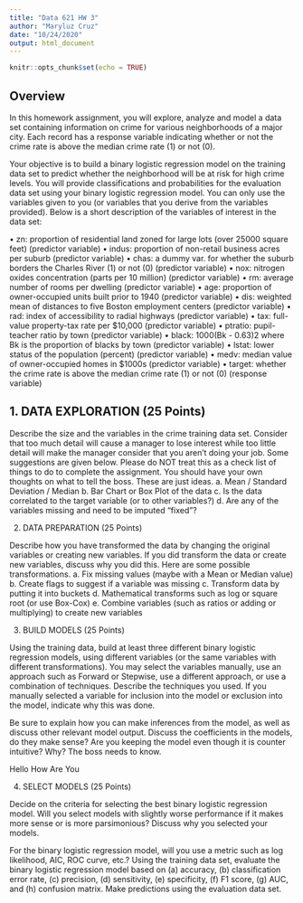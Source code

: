 ---
title: "Data 621 HW 3"
author: "Maryluz Cruz"
date: "10/24/2020"
output: html_document
---

```{r setup, include=FALSE}
knitr::opts_chunk$set(echo = TRUE)
```

## Overview
In this homework assignment, you will explore, analyze and model a data set containing information on crime for various neighborhoods of a major city. Each record has a response variable indicating whether or not the crime rate is above the median crime rate (1) or not (0).

Your objective is to build a binary logistic regression model on the training data set to predict whether the neighborhood  will  be  at  risk  for  high  crime  levels.  You  will  provide classifications  and  probabilities  for the evaluation data set using your binary logistic regression model. You can only use the variables given to you (or variables that you derive from the variables provided). Below is a short description of the variables of interest in the data set:

•    zn:       proportion of residential land zoned for large lots (over 25000 square feet) 
(predictor variable)
•    indus:   proportion of non-retail business acres per suburb (predictor variable)
•    chas:    a dummy var. for whether the suburb borders the Charles River (1) or not (0) 
(predictor variable)
•    nox:     nitrogen oxides concentration (parts per 10 million) (predictor variable)
•    rm:       average number of rooms per dwelling (predictor variable)
•    age:     proportion of owner-occupied units built prior to 1940 (predictor variable)
•    dis:      weighted mean of distances to five Boston employment centers (predictor variable)
•    rad:      index of accessibility to radial highways (predictor variable)
•    tax:      full-value property-tax rate per $10,000 (predictor variable)
•    ptratio:  pupil-teacher ratio by town (predictor variable)
•    black:   1000(Bk - 0.63)2 where Bk is the proportion of blacks by town (predictor variable)
•    lstat:     lower status of the population (percent) (predictor variable)
•    medv:   median value of owner-occupied homes in $1000s (predictor variable)
•    target:  whether the crime rate is above the median crime rate (1) or not (0) (response variable)


## 1.   DATA EXPLORATION (25 Points)


Describe the size and the variables in the crime training data set. Consider that too much detail 
will cause a manager to lose interest while too little detail will make the manager consider that 
you aren’t doing your job. Some suggestions are given below. Please do NOT treat this as a check 
list of things to do to complete the assignment. You should have your own thoughts on what to tell 
the boss. These are just ideas.
a.   Mean / Standard Deviation / Median
b.   Bar Chart or Box Plot of the data
c.   Is the data correlated to the target variable (or to other variables?)
d.   Are any of the variables missing and need to be imputed “fixed”?

2.   DATA PREPARATION (25 Points)

Describe how you have transformed the data by changing the original variables or creating new 
variables. If you did transform the data or create new variables, discuss why you did this. Here 
are some possible transformations.
a.   Fix missing values (maybe with a Mean or Median value)
b.   Create flags to suggest if a variable was missing
c.   Transform data by putting it into buckets
d.   Mathematical transforms such as log or square root (or use Box-Cox)
e.   Combine variables (such as ratios or adding or multiplying) to create new variables

3.   BUILD MODELS (25 Points)

Using the training data, build at least three different binary logistic regression models, using 
different variables (or the same variables with different transformations). You may select the 
variables manually, use an approach such as Forward or Stepwise, use a different approach, or use a 
combination of techniques. Describe the techniques you used. If you manually selected a variable 
for inclusion into the model or exclusion into the model, indicate why this was done.

Be sure to explain how you can make inferences from the model, as well as discuss other relevant 
model output. Discuss the coefficients in the models, do they make sense? Are you keeping the model 
even though it is counter intuitive? Why? The boss needs to know.

Hello How Are You 


4.   SELECT MODELS (25 Points)

Decide on the criteria for selecting the best binary logistic regression model. Will you select 
models with slightly worse performance if it makes more sense or is more parsimonious? Discuss why 
you selected your models.

For the binary logistic regression model, will you use a metric such as log likelihood, AIC, ROC 
curve, etc.? Using the training data set, evaluate the binary logistic regression model based on 
(a) accuracy, (b) classification error rate, (c) precision, (d) sensitivity, (e) specificity, (f) 
F1 score, (g) AUC, and (h) confusion matrix. Make predictions
using the evaluation data set.

